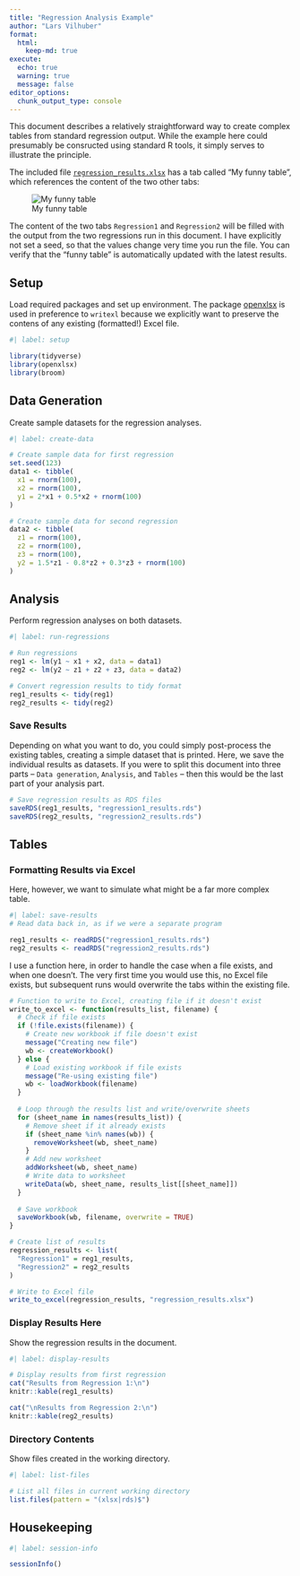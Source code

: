 ```yaml
---
title: "Regression Analysis Example"
author: "Lars Vilhuber"
format: 
  html:
    keep-md: true
execute:
  echo: true
  warning: true
  message: false
editor_options: 
  chunk_output_type: console
---
```


This document describes a relatively straightforward way to create complex tables from standard regression output. While the example here could presumably be consructed using standard R tools, it simply serves to illustrate the principle. 

The included file [`regression_results.xlsx`](regression_results.xlsx) has a tab called "My funny table", which references the content of the two other tabs:

![My funny table](excel-formula.png)

The content of the two tabs `Regression1` and `Regression2` will be filled with the output from the two regressions run in this document. I have explicitly not set a seed, so that the values change very time you run the file. You can verify that the "funny table" is automatically updated with the latest results.


## Setup

Load required packages and set up environment. The package [openxlsx](https://cran.r-project.org/web/packages/openxlsx/index.html) is used in preference to `writexl` because we explicitly want to preserve the contens of any existing (formatted!) Excel file.


```r
#| label: setup

library(tidyverse)
library(openxlsx)
library(broom)
```

## Data Generation

Create sample datasets for the regression analyses.

```r
#| label: create-data

# Create sample data for first regression
set.seed(123)
data1 <- tibble(
  x1 = rnorm(100),
  x2 = rnorm(100),
  y1 = 2*x1 + 0.5*x2 + rnorm(100)
)

# Create sample data for second regression
data2 <- tibble(
  z1 = rnorm(100),
  z2 = rnorm(100),
  z3 = rnorm(100),
  y2 = 1.5*z1 - 0.8*z2 + 0.3*z3 + rnorm(100)
)
```

## Analysis

Perform regression analyses on both datasets.

```r
#| label: run-regressions

# Run regressions
reg1 <- lm(y1 ~ x1 + x2, data = data1)
reg2 <- lm(y2 ~ z1 + z2 + z3, data = data2)

# Convert regression results to tidy format
reg1_results <- tidy(reg1)
reg2_results <- tidy(reg2)
```


### Save Results

Depending on what you want to do, you could simply post-process the existing tables, creating a simple dataset that is printed. Here, we save the individual results as datasets.
If you were to split this document into three parts -- `Data generation`, `Analysis`, and `Tables` -- then this would be the last part of your analysis part.


```r

# Save regression results as RDS files
saveRDS(reg1_results, "regression1_results.rds")
saveRDS(reg2_results, "regression2_results.rds")

```


## Tables

### Formatting Results via Excel

Here, however, we want to simulate what might be a far more complex table.



```r
#| label: save-results
# Read data back in, as if we were a separate program

reg1_results <- readRDS("regression1_results.rds")
reg2_results <- readRDS("regression2_results.rds")
```

I use a function here, in order to handle the case when a file exists, and when one doesn't. The very first time you would use this, no Excel file exists, but subsequent runs would overwrite the tabs within the existing file.


```r

# Function to write to Excel, creating file if it doesn't exist
write_to_excel <- function(results_list, filename) {
  # Check if file exists
  if (!file.exists(filename)) {
    # Create new workbook if file doesn't exist
    message("Creating new file")
    wb <- createWorkbook()
  } else {
    # Load existing workbook if file exists
    message("Re-using existing file")
    wb <- loadWorkbook(filename)
  }
  
  # Loop through the results list and write/overwrite sheets
  for (sheet_name in names(results_list)) {
    # Remove sheet if it already exists
    if (sheet_name %in% names(wb)) {
      removeWorksheet(wb, sheet_name)
    }
    # Add new worksheet
    addWorksheet(wb, sheet_name)
    # Write data to worksheet
    writeData(wb, sheet_name, results_list[[sheet_name]])
  }
  
  # Save workbook
  saveWorkbook(wb, filename, overwrite = TRUE)
}

# Create list of results
regression_results <- list(
  "Regression1" = reg1_results,
  "Regression2" = reg2_results
)

# Write to Excel file
write_to_excel(regression_results, "regression_results.xlsx")
```

### Display Results Here

Show the regression results in the document.

```r
#| label: display-results

# Display results from first regression
cat("Results from Regression 1:\n")
knitr::kable(reg1_results)

cat("\nResults from Regression 2:\n")
knitr::kable(reg2_results)
```



### Directory Contents

Show files created in the working directory.

```r
#| label: list-files

# List all files in current working directory
list.files(pattern = "(xlsx|rds)$")
```

## Housekeeping

```r
#| label: session-info

sessionInfo()
```
